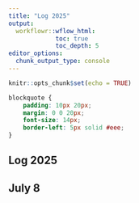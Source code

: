 ```yaml
---
title: "Log 2025"
output:
  workflowr::wflow_html:
             toc: true
             toc_depth: 5
editor_options:
  chunk_output_type: console
---
```


```r
knitr::opts_chunk$set(echo = TRUE)
```


```css
blockquote {
    padding: 10px 20px;
    margin: 0 0 20px;
    font-size: 14px;
    border-left: 5px solid #eee;
}
```


## Log 2025

## July 8


